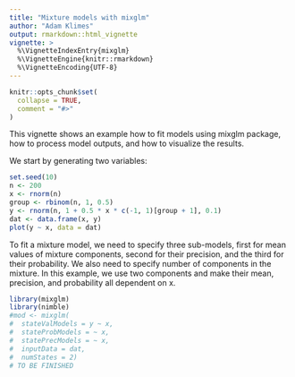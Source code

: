 ```yaml
---
title: "Mixture models with mixglm"
author: "Adam Klimes"
output: rmarkdown::html_vignette
vignette: >
  %\VignetteIndexEntry{mixglm}
  %\VignetteEngine{knitr::rmarkdown}
  %\VignetteEncoding{UTF-8}
---
```

```r
knitr::opts_chunk$set(
  collapse = TRUE,
  comment = "#>"
)
```
This vignette shows an example how to fit models using mixglm package, how to process model outputs, and how to visualize the results.

We start by generating two variables:
```r
set.seed(10)
n <- 200
x <- rnorm(n)
group <- rbinom(n, 1, 0.5)
y <- rnorm(n, 1 + 0.5 * x * c(-1, 1)[group + 1], 0.1)
dat <- data.frame(x, y)
plot(y ~ x, data = dat)
```

To fit a mixture model, we need to specify three sub-models, first for mean values of mixture components, second for their precision, and the third for their probability. We also need to specify number of components in the mixture. In this example, we use two components and make their mean, precision, and probability all dependent on x.
```r
library(mixglm)
library(nimble)
#mod <- mixglm(
#  stateValModels = y ~ x,
#  stateProbModels = ~ x,
#  statePrecModels = ~ x,
#  inputData = dat,
#  numStates = 2)
# TO BE FINISHED
```
